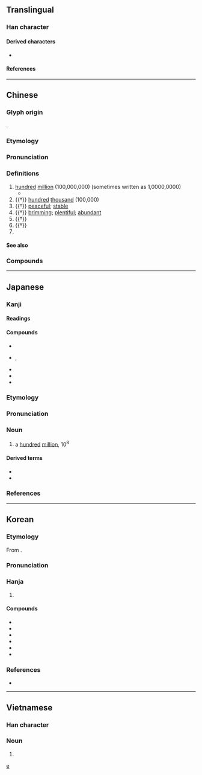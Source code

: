 {{also|亿}}
{{character info}}
==Translingual==

===Han character===
{{Han char|rn=9|rad=人|as=13|sn=15|four=20236|canj=OYTP|ids=⿰亻意}}

====Derived characters====
* {{l|mul|[[𨯑]], [[𬟆]]}}

====References====
{{Han ref|kx=0118.270|dkj=01178|dj=0252.010|hdz=10227.060|uh=5104}}

----

==Chinese==
{{zh-forms|s=亿}}
{{zh-wp}}

===Glyph origin===
{{Han etym}}
{{Han compound|人|意|c1=s|c2=p|ls=psc}}.

===Etymology===
{{rfe|zh}}

===Pronunciation===
{{zh-pron
|m=yì
|m-s=yi4
|c=jik1
|c-t=yet2
|g=i4
|h=pfs=yi/n:yit;gd=yi4
|j=i3
|mb=i̿
|md=é
|mn=xm,zz,tw:ek/qz:iak
|mn-t=êg8
|w=3hhi
|x=i4
|mc=y
|oc=y
|ma=y
|cat=num,pn,a,n,v
|ca=LL-Q9186-Luilui6666-亿.wav
}}

===Definitions===
{{zh-hanzi}}

# [[hundred]] [[million]] (100,000,000) (sometimes written as 1,0000,0000)
#* {{zh-x|先 定 個 小 目標 賺{zhuàn} 他 一 個 億|first set a small goal: make a '''hundred million''' [yuan]|ref={{w|Wang Jianlin}} {{lang|zh|王健林}}}}
# {{†}} [[hundred]] [[thousand]] (100,000)
# {{†}} [[peaceful]]; [[stable]]
# {{†}} [[brim]]ming; [[plentiful]]; [[abundant]]
# {{†}} {{zh-alt-form|臆|[[chest]]}}
# {{†}} {{zh-alt-form|臆|to [[guess]]; to [[estimate]]; to [[surmise]]}}
# {{surname|zh}}

====See also====
{{Chinese-numbers}}

===Compounds===
{{zh-der|億萬斯年|千億|億載金城|愊億|億萬|億兆|餉億|不億|供億|億丈|億中|億事|億仞|億代|億億|億出|億劫|億千|億品|億垓|億姓|億寧|億年|億度|億庶|億康|億庾|億廩|億忌|億恨|億探|億昌|億測|億盈|億眾|億祀|億福|億計|億變|億負|億載|億辛萬苦|億逆|億逞|億醜|億類|億齡|兆億|八十億劫|共億|巨億|庾億|心億|憑億|百億|積億|綏億|詭億|逆億|鉅億|麗億}}

{{zh-cat|Beginning}}

----

==Japanese==
{{wp|lang=ja}}

===Kanji===
{{ja-kanji|grade=4|rs=人13}}

====Readings====
{{ja-readings
|goon=おく
|kanon=よく
|kun=お
|nanori=かた
}}

====Compounds====
{{top4}}
* {{ja-r|巨%億|きょ%おく}}
* {{ja-r|億%劫|おっ%くう}}, {{ja-r|億%劫|おっ%こう}}
* {{ja-r|億%兆|おく%ちょう}}
* {{ja-r|十%万%億%土|じゅう%まん%おく%ど}}
* {{ja-r|億%万|おく%まん}}
{{bottom}}

===Etymology===
{{ja-kanjitab|おく|yomi=o}}

===Pronunciation===
{{ja-pron|おく|acc=1|acc_ref=SMK2,NHK}}

===Noun===
{{ja-noun|おく}}

# a [[hundred]] [[million]], 10<sup>8</sup>

====Derived terms====
* {{ja-r|億ション|おくション}}
* {{ja-r|億り人|おくりびと}}

===References===
<references/>

[[Category:Japanese numeral symbols|e]]

----

==Korean==

===Etymology===
From {{der|ko|ltc|sort=억|-}} {{ltc-l|億}}.

{{collapse|
* {{hanja-dongguk|ᅙᅳᆨ〮|qúk}}
* {{hanja-hunmong|억〮|ék|雜語#하34A|hun=억〮 억〮}}
* {{hanja-sinjeung|&nbsp;억|ek|hun=일억 억}}
|Historical readings
|bg=#FFFFFF}}

===Pronunciation===
{{ko-hanja-pron|억}}

===Hanja===
{{ko-hanja-search}}
{{ko-hanja|억|억}}

# {{hanja form of|억|a [[hundred]] [[million]], 10<sup>8</sup>}}

====Compounds====
{{der-top3|Compounds}}
* {{ko-l|억겁|億劫}}
* {{ko-l|수억|數億}}
* {{ko-l|십억|十億}}
* {{ko-l|억대|億臺}}
* {{ko-l|천억|千億}}
* {{ko-l|억만장자|億萬長者}}
{{der-bottom}}

===References===
* {{R:hanjadoc|568}}

----

==Vietnamese==

===Han character===
{{vi-readings|hanviet=ức|nom=tỉ, ức|rs=人13}}

===Noun===
{{vi-noun|sc=Hani}}

# {{han tu form of|ức|a [[hundred]] [[million]], 10<sup>8</sup>}}
